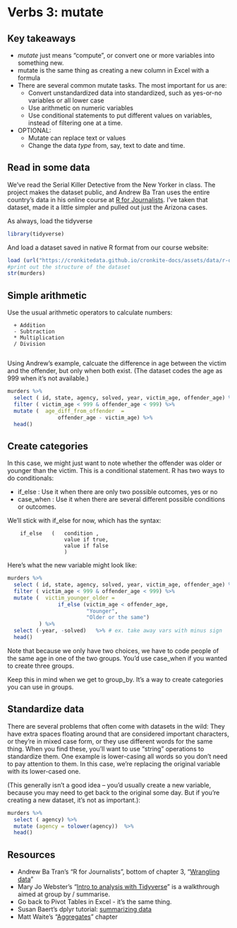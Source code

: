 # Verbs 3: mutate

## Key takeaways


* *mutate* just means "compute", or convert one or more variables into something new. 
* mutate is the same thing as creating a new column in Excel with a formula
* There are several common mutate tasks. The most important for us are:
  * Convert unstandardized data into standardized, such as yes-or-no variables or all lower case
  * Use arithmetic on numeric variables
  * Use conditional statements to put different values on variables, instead of filtering one at a time.

* OPTIONAL:
  * Mutate can replace text or values
  * Change the data *type* from, say, text to date and time.

## Read in some data

We've read the Serial Killer Detective from the New Yorker in class. The project makes the dataset public, and Andrew Ba Tran uses the entire country's data in his online course at [R for Journalists](https://learn.r-journalism.com/en/). I've taken that dataset, made it a little simpler and pulled out just the Arizona cases. 

As always, load the tidyverse

```r

library(tidyverse)

```


And load a dataset saved in native R format from our course website: 

```r


load (url("https://cronkitedata.github.io/cronkite-docs/assets/data/r-data/murders.Rda"))
#print out the structure of the dataset
str(murders)


```


## Simple arithmetic

Use the usual arithmetic operators to calculate numbers: 

      + Addition
      - Subtraction
      * Multiplication
      / Division
      

Using Andrew's example, calcuate the difference in age between the victim and the offender, but only when both exist. (The dataset codes the age as 999 when it's not available.)

```r

murders %>%
  select ( id, state, agency, solved, year, victim_age, offender_age) %>%
  filter ( victim_age < 999 & offender_age < 999) %>%
  mutate (  age_diff_from_offender  = 
                offender_age - victim_age) %>%
  head()

```

## Create categories

In this case, we might just want to note whether the offender was older or younger than the victim. This is a conditional statement. R has two ways to do conditionals: 

* if_else  : Use it when there are only two possible outcomes, yes or no
* case_when : Use it when there are several different possible conditions or outcomes.
      

We'll stick with if_else for now, which has the syntax: 

        if_else   (   condition , 
                      value if true, 
                      value if false
                      )



Here's what the new variable might look like: 


```r
murders %>%
  select ( id, state, agency, solved, year, victim_age, offender_age) %>%
  filter ( victim_age < 999 & offender_age < 999) %>%
  mutate (  victim_younger_older = 
                if_else (victim_age < offender_age, 
                         "Younger", 
                         "Older or the same")
          ) %>%    
  select (-year, -solved)   %>% # ex. take away vars with minus sign
  head()


```

Note that because we only have two choices, we have to code people of the same age in one of the two groups. You'd use case_when if you wanted to create three groups. 

Keep this in mind when we get to group_by. It's a way to create categories you can use in groups.

## Standardize data

There are several problems that often come with datasets in the wild: They have extra spaces floating around that are considered important characters, or they're in mixed case form, or they use different words for the same thing. When you find these, you'll want to use "string" operations to standardize them. One example is lower-casing all words so you don't need to pay attention to them. In this case, we're replacing the original variable with its lower-cased one. 

(This generally isn't a good idea -- you'd usually create a new variable, because you may need to get back to the original some day. But if you're creating a new dataset, it's not as important.): 

```r

murders %>%
  select ( agency) %>%
  mutate (agency = tolower(agency))  %>%
  head()

```



## Resources

* Andrew Ba Tran's "R for Journalists", bottom of chapter 3, "[Wrangling data](https://learn.r-journalism.com/en/wrangling/dplyr/dplyr/)"  
* Mary Jo Webster's "[Intro to analysis with Tidyverse](https://mjwebster.github.io/DataJ/R/IntroAnalysisWithR.html)" is a walkthrough aimed at group by / summarise.
* Go back to Pivot Tables in Excel - it's the same thing. 
* Susan Baert's dplyr tutorial: [summarizing data](https://suzan.rbind.io/2018/04/dplyr-tutorial-4/)
* Matt Waite's "[Aggregates](http://mattwaite.github.io/sports/aggregates.html)" chapter



